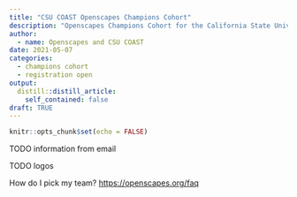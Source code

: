 ```yaml
---
title: "CSU COAST Openscapes Champions Cohort"
description: "Openscapes Champions Cohort for the California State University Council on Ocean Affairs, Science & Technology (CSU COAST)"
author:
  - name: Openscapes and CSU COAST
date: 2021-05-07
categories:
  - champions cohort
  - registration open
output:
  distill::distill_article:
    self_contained: false
draft: TRUE    
---
```


```r
knitr::opts_chunk$set(echo = FALSE)
```

TODO information from email

TODO logos

How do I pick my team? <https://openscapes.org/faq>
